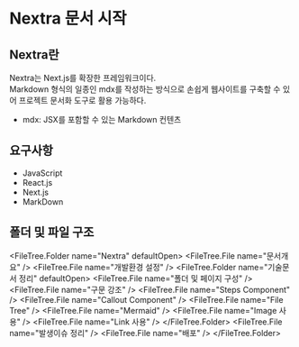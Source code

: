 
# Nextra 문서 시작

## Nextra란

Nextra는 Next.js를 확장한 프레임워크이다.  
Markdown 형식의 일종인 mdx를 작성하는 방식으로 손쉽게 웹사이트를 구축할 수 있어 프로젝트 문서화 도구로 활용 가능하다.

- mdx: JSX를 포함할 수 있는 Markdown 컨텐츠

## 요구사항

- JavaScript
- React.js
- Next.js
- MarkDown

## 폴더 및 파일 구조

<FileTree.Folder name="Nextra" defaultOpen>
  <FileTree.File name="문서개요" />
  <FileTree.File name="개발환경 설정" />
  <FileTree.Folder name="기술문서 정리" defaultOpen>
    <FileTree.File name="폴더 및 페이지 구성" />
    <FileTree.File name="구문 강조" />
    <FileTree.File name="Steps Component" />
    <FileTree.File name="Callout Component" />
    <FileTree.File name="File Tree" />
    <FileTree.File name="Mermaid" />
    <FileTree.File name="Image 사용" />
    <FileTree.File name="Link 사용" />
  </FileTree.Folder>
  <FileTree.File name="발생이슈 정리" />
  <FileTree.File name="배포" />
</FileTree.Folder>
